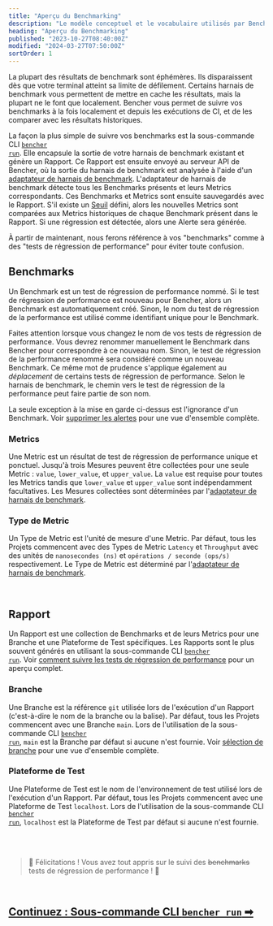 ```yaml
---
title: "Aperçu du Benchmarking"
description: "Le modèle conceptuel et le vocabulaire utilisés par Bencher pour suivre les résultats des benchmarks de code"
heading: "Aperçu du Benchmarking"
published: "2023-10-27T08:40:00Z"
modified: "2024-03-27T07:50:00Z"
sortOrder: 1
---
```


La plupart des résultats de benchmark sont éphémères.
Ils disparaissent dès que votre terminal atteint sa limite de défilement.
Certains harnais de benchmark vous permettent de mettre en cache les résultats, mais la plupart ne le font que localement.
Bencher vous permet de suivre vos benchmarks à la fois localement et depuis les exécutions de CI, et de les comparer avec les résultats historiques.

La façon la plus simple de suivre vos benchmarks est la sous-commande CLI <code><a href="/fr/docs/explanation/bencher-run/">bencher run</a></code>.
Elle encapsule la sortie de votre harnais de benchmark existant et génère un Rapport.
Ce Rapport est ensuite envoyé au serveur API de Bencher,
où la sortie du harnais de benchmark est analysée à l'aide d'un [adaptateur de harnais de benchmark](/fr/docs/explanation/adapters/).
L'adaptateur de harnais de benchmark détecte tous les Benchmarks présents et leurs Metrics correspondants.
Ces Benchmarks et Metrics sont ensuite sauvegardés avec le Rapport.
S'il existe un [Seuil](/fr/docs/explanation/thresholds/) défini, alors les nouvelles Metrics sont comparées aux Metrics historiques de chaque Benchmark présent dans le Rapport.
Si une régression est détectée, alors une Alerte sera générée.

À partir de maintenant, nous ferons référence à vos "benchmarks" comme à des "tests de régression de performance" pour éviter toute confusion.

## Benchmarks
Un Benchmark est un test de régression de performance nommé.
Si le test de régression de performance est nouveau pour Bencher, alors un Benchmark est automatiquement créé.
Sinon, le nom du test de régression de la performance est utilisé comme identifiant unique pour le Benchmark.

Faites attention lorsque vous changez le nom de vos tests de régression de performance.
Vous devrez renommer manuellement le Benchmark dans Bencher pour correspondre à ce nouveau nom.
Sinon, le test de régression de la performance renommé sera considéré comme un nouveau Benchmark.
Ce même mot de prudence s'applique également au _déplacement_ de certains tests de régression de performance.
Selon le harnais de benchmark, le chemin vers le test de régression de la performance peut faire partie de son nom.

La seule exception à la mise en garde ci-dessus est l'ignorance d'un Benchmark. Voir [supprimer les alertes](/fr/docs/explanation/thresholds/) pour une vue d'ensemble complète.

### Metrics
Une Metric est un résultat de test de régression de performance unique et ponctuel.
Jusqu'à trois Mesures peuvent être collectées pour une seule Metric : `value`, `lower_value`, et `upper_value`.
La `value` est requise pour toutes les Metrics tandis que `lower_value` et `upper_value` sont indépendamment facultatives.
Les Mesures collectées sont déterminées par l'[adaptateur de harnais de benchmark](/fr/docs/explanation/adapters/).

### Type de Metric
Un Type de Metric est l'unité de mesure d'une Metric.
Par défaut, tous les Projets commencent avec des Types de Metric `Latency` et `Throughput`
avec des unités de `nanosecondes (ns)` et `opérations / seconde (ops/s)` respectivement.
Le Type de Metric est déterminé par l'[adaptateur de harnais de benchmark](/fr/docs/explanation/adapters/).

<br />

## Rapport
Un Rapport est une collection de Benchmarks et de leurs Metrics pour une Branche et une Plateforme de Test spécifiques.
Les Rapports sont le plus souvent générés en utilisant la sous-commande CLI <code><a href="/fr/docs/explanation/bencher-run/">bencher run</a></code>.
Voir [comment suivre les tests de régression de performance](/fr/docs/how-to/track-benchmarks/) pour un aperçu complet.

### Branche
Une Branche est la référence `git` utilisée lors de l'exécution d'un Rapport (c'est-à-dire le nom de la branche ou la balise).
Par défaut, tous les Projets commencent avec une Branche `main`.
Lors de l'utilisation de la sous-commande CLI <code><a href="/fr/docs/explanation/bencher-run/">bencher run</a></code>,
`main` est la Branche par défaut si aucune n'est fournie.
Voir [sélection de branche](/fr/docs/explanation/branch-selection/) pour une vue d'ensemble complète.

### Plateforme de Test
Une Plateforme de Test est le nom de l'environnement de test utilisé lors de l'exécution d'un Rapport.
Par défaut, tous les Projets commencent avec une Plateforme de Test `localhost`.
Lors de l'utilisation de la sous-commande CLI <code><a href="/fr/docs/explanation/bencher-run/">bencher run</a></code>,
`localhost` est la Plateforme de Test par défaut si aucune n'est fournie.

<br />
<br />

> 🐰 Félicitations ! Vous avez tout appris sur le suivi des ~~benchmarks~~ tests de régression de performance ! 🎉

<br/>

<h2><a href="/fr/docs/explanation/bencher-run/">Continuez : Sous-commande CLI <code>bencher run</code> ➡</a></h2>